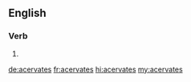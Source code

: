 ==English==

===Verb===
{{head|en|verb form}}

# {{en-third-person singular of|acervate}}

[[de:acervates]]
[[fr:acervates]]
[[hi:acervates]]
[[my:acervates]]